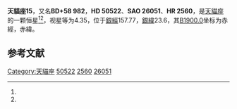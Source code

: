 {{Starbox begin
| name = 天貓座15
}}
{{Starbox observe
| epoch = [[J2000.0|J2000.0]]
| constell = [[天貓座|天貓座]]<ref name=SIMBAD>{{cite web
 | url=http://simbad.u-strasbg.fr/simbad/sim-id?Ident=HR+2560
 | title =Pulsating variable Star
 | publisher=Centre de Données astronomiques de Strasbourg
 | work=SIMBAD
 | accessdate=2012-07-13}}</ref><ref name=DATA>{{cite web
 | url=http://vizier.u-strasbg.fr/viz-bin/VizieR-5?-out.add=.&-source=5050&-corr=PK=HR&-out.max=9999&HR=2560
 | title=VizieR Detailed Page
 | accessdate=2012-07-13
 | archive-date=2016-03-05
 | archive-url=https://web.archive.org/web/20160305063037/http://vizier.u-strasbg.fr/viz-bin/VizieR-5?-out.add=.&-source=5050&-corr=PK=HR&-out.max=9999&HR=2560
 | dead-url=no
 }}</ref>
| 星官 = 
| ra = {{RA|6|57|16.5}}<ref name=SIMBAD /><ref name=DATA />
| dec = {{DEC|+58|25|21}}<ref name=SIMBAD /><ref name=DATA />
| appmag_v = 4.35<ref name=SIMBAD /><ref name=DATA />
}}
{{Starbox character
| class = G5III-IV<ref name=SIMBAD /><ref name=DATA />
| b-v = 0.85<ref name=SIMBAD /><ref name=DATA />
| u-b = 0.52<ref name=SIMBAD /><ref name=DATA />
| r-i = 0.44<ref name=SIMBAD /><ref name=DATA />
| variable = 
}}
{{Starbox astrometry
| radial_v = 0.52
| prop_mo_ra = 9
| parallax = 0.014
| p_error = 
}}
{{Starbox catalog
| names =BD+58 982，[[SAO星表|SAO]] 26051，[[HD星表|HD]] 50522，[[HR星表|HR]] 2560}}
{{Starbox reference |Simbad=HR+2560}}
{{Starbox end}}

'''天貓座15'''，又名'''BD+58 982'''，'''HD 50522'''、'''SAO 26051'''、'''HR 2560'''，是[[天貓座|天貓座]]的一颗恒星<ref name=SIMBAD /><ref name=DATA />，视星等为4.35，位于[[銀道座標系|銀經]]157.77，[[銀道座標系|銀緯]]23.6，其[[B1900.0|B1900.0]]坐标为赤經{{RA|6|48|37}}，赤緯{{DEC|+58|23.6|14}}。

== 参考文献 ==
{{reflist}}

{{天猫座恒星}}

[[Category:天貓座|Category:天貓座]]
[[Category:HD和HDE天體|50522]]
[[Category:HR天體|2560]]
[[Category:SAO天體|26051]]


{{star-stub}}